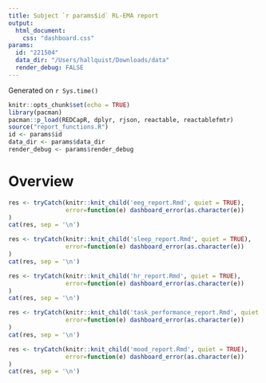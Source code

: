 ```yaml
---
title: Subject `r params$id` RL-EMA report
output:
  html_document:
    css: "dashboard.css"
params:
  id: "221504"
  data_dir: "/Users/hallquist/Downloads/data"
  render_debug: FALSE
---
```


Generated on `r Sys.time()`

```r
knitr::opts_chunk$set(echo = TRUE)
library(pacman)
pacman::p_load(REDCapR, dplyr, rjson, reactable, reactablefmtr)
source("report_functions.R")
id <- params$id
data_dir <- params$data_dir
render_debug <- params$render_debug
```


# Overview

```r
res <- tryCatch(knitr::knit_child('eeg_report.Rmd', quiet = TRUE),
                error=function(e) dashboard_error(as.character(e))
)
cat(res, sep = '\n')
```


```r
res <- tryCatch(knitr::knit_child('sleep_report.Rmd', quiet = TRUE),
                error=function(e) dashboard_error(as.character(e))
)
cat(res, sep = '\n')
```

```r
res <- tryCatch(knitr::knit_child('hr_report.Rmd', quiet = TRUE),
                error=function(e) dashboard_error(as.character(e))
)
cat(res, sep = '\n')
```

```r
res <- tryCatch(knitr::knit_child('task_performance_report.Rmd', quiet = TRUE),
                error=function(e) dashboard_error(as.character(e))
)
cat(res, sep = '\n')
```

```r
res <- tryCatch(knitr::knit_child('mood_report.Rmd', quiet = TRUE),
                error=function(e) dashboard_error(as.character(e))
)
cat(res, sep = '\n')
```
